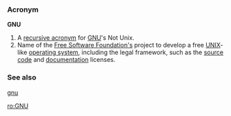 ===Acronym===
'''GNU'''

#A [[recursive acronym]] for [[w:GNU|GNU]]'s Not Unix.
#Name of the [[w:Free Software Foundation|Free Software Foundation's]] project to develop a free [[UNIX]]-like [[operating system]], including the legal framework, such as the [[source code]] and [[documentation]] licenses.

===See also===
[[gnu]]

[[ro:GNU]]